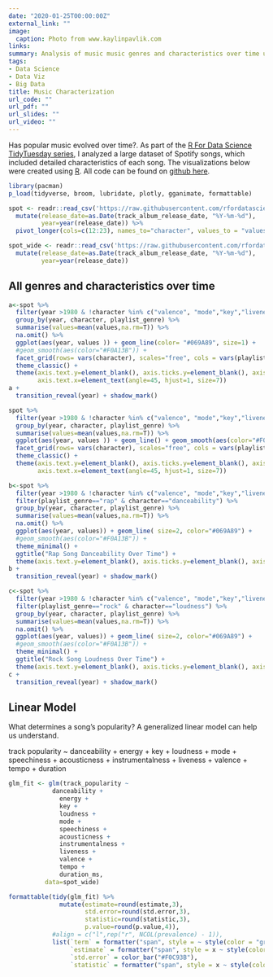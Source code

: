 ```yaml
---
date: "2020-01-25T00:00:00Z"
external_link: ""
image:
  caption: Photo from www.kaylinpavlik.com
links:
summary: Analysis of music music genres and characteristics over time using a large Spotify database.
tags:
- Data Science
- Data Viz
- Big Data
title: Music Characterization
url_code: ""
url_pdf: ""
url_slides: ""
url_video: ""
---
```


Has popular music evolved over time?. As part of the [R For Data Science TidyTuesday series](https://github.com/rfordatascience/tidytuesday), I analyzed a large dataset of Spotify songs, which included detailed characteristics of each song. The visualizations below were created using [R](https://www.r-project.org/about.html). All code can be found on [github here](https://github.com/reidhaefer/reid.haefer/blob/master/content/post/spotify/index.Rmd).


```r
library(pacman)
p_load(tidyverse, broom, lubridate, plotly, gganimate, formattable)

spot <- readr::read_csv('https://raw.githubusercontent.com/rfordatascience/tidytuesday/master/data/2020/2020-01-21/spotify_songs.csv') %>%
  mutate(release_date=as.Date(track_album_release_date, "%Y-%m-%d"),
         year=year(release_date)) %>%
  pivot_longer(cols=c(12:23), names_to="character", values_to = "values" )

spot_wide <- readr::read_csv('https://raw.githubusercontent.com/rfordatascience/tidytuesday/master/data/2020/2020-01-21/spotify_songs.csv') %>%
  mutate(release_date=as.Date(track_album_release_date, "%Y-%m-%d"),
         year=year(release_date)) 
```

## All genres and characteristics over time

```r
a<-spot %>%
  filter(year >1980 & !character %in% c("valence", "mode","key","liveness")) %>%
  group_by(year, character, playlist_genre) %>%
  summarise(values=mean(values,na.rm=T)) %>%
  na.omit() %>%
  ggplot(aes(year, values )) + geom_line(color= "#069A89", size=1) + 
  #geom_smooth(aes(color="#F0A13B")) +
  facet_grid(rows= vars(character), scales="free", cols = vars(playlist_genre)) +
  theme_classic() +
  theme(axis.text.y=element_blank(), axis.ticks.y=element_blank(), axis.title = element_blank(), legend.position = "none",
        axis.text.x=element_text(angle=45, hjust=1, size=7)) 
a +
  transition_reveal(year) + shadow_mark()

spot %>%
  filter(year >1980 & !character %in% c("valence", "mode","key","liveness")) %>%
  group_by(year, character, playlist_genre) %>%
  summarise(values=mean(values,na.rm=T)) %>%
  ggplot(aes(year, values )) + geom_line() + geom_smooth(aes(color="#F0A13B")) +
  facet_grid(rows= vars(character), scales="free", cols = vars(playlist_genre)) +
  theme_classic() +
  theme(axis.text.y=element_blank(), axis.ticks.y=element_blank(), axis.title = element_blank(), legend.position = "none",
        axis.text.x=element_text(angle=45, hjust=1, size=7)) 
```

```r
b<-spot %>%
  filter(year >1980 & !character %in% c("valence", "mode","key","liveness")) %>%
  filter(playlist_genre=="rap" & character=="danceability") %>%
  group_by(year, character, playlist_genre) %>%
  summarise(values=mean(values,na.rm=T)) %>%
  na.omit() %>%
  ggplot(aes(year, values)) + geom_line( size=2, color="#069A89") + 
  #geom_smooth(aes(color="#F0A13B")) +
  theme_minimal() +
  ggtitle("Rap Song Danceability Over Time") +
  theme(axis.text.y=element_blank(), axis.ticks.y=element_blank(), axis.title = element_blank(), legend.position = "none", axis.text.x=element_text(angle=45, hjust=1, size=14)) 
b +
  transition_reveal(year) + shadow_mark()
```

```r
c<-spot %>%
  filter(year >1980 & !character %in% c("valence", "mode","key","liveness")) %>%
  filter(playlist_genre=="rock" & character=="loudness") %>%
  group_by(year, character, playlist_genre) %>%
  summarise(values=mean(values,na.rm=T)) %>%
  na.omit() %>%
  ggplot(aes(year, values)) + geom_line( size=2, color="#069A89") + 
  #geom_smooth(aes(color="#F0A13B")) +
  theme_minimal() +
  ggtitle("Rock Song Loudness Over Time") +
  theme(axis.text.y=element_blank(), axis.ticks.y=element_blank(), axis.title = element_blank(), legend.position = "none", axis.text.x=element_text(angle=45, hjust=1, size=14)) 
c +
  transition_reveal(year) + shadow_mark()
```

## Linear Model

What determines a song's popularity? A generalized linear model can help us understand.

track popularity ~ danceability + energy + key + loudness + mode + speechiness + acousticness + instrumentalness + liveness + valence + tempo + duration

```r
glm_fit <- glm(track_popularity ~ 
            danceability + 
              energy + 
              key + 
              loudness + 
              mode + 
              speechiness + 
              acousticness + 
              instrumentalness + 
              liveness + 
              valence + 
              tempo + 
              duration_ms, 
          data=spot_wide) 

formattable(tidy(glm_fit) %>%
              mutate(estimate=round(estimate,3),
                     std.error=round(std.error,3),
                     statistic=round(statistic,3),
                     p.value=round(p.value,4)), 
            #align = c("l",rep("r", NCOL(prevalence) - 1)),
            list(`term` = formatter("span", style = ~ style(color = "grey", font.weight = "bold")), 
                 `estimate` = formatter("span", style = x ~ style(color = ifelse(x < 0, "red", "#3B7CF0"), font.weight = "bold")),
                 `std.error` = color_bar("#F0C93B"), 
                 `statistic` = formatter("span", style = x ~ style(color = ifelse(x < 0, "red", "#3B7CF0"), font.weight = "bold"))))


```

